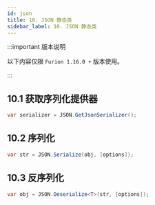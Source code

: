 ```yaml
---
id: json
title: 10. JSON 静态类
sidebar_label: 10. JSON 静态类
---
```


:::important 版本说明

以下内容仅限 `Furion 1.16.0 +` 版本使用。

:::

## 10.1 获取序列化提供器

```cs
var serializer = JSON.GetJsonSerializer();
```

## 10.2 序列化

```cs
var str = JSON.Serialize(obj, [options]);
```

## 10.3 反序列化

```cs
var obj = JSON.Deserialize<T>(str, [options]);
```
